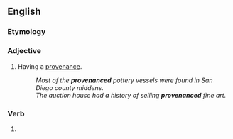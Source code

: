 ==English==

===Etymology===
{{af|en|provenance|-ed}}

===Adjective===
{{en-adj}}

# Having a [[provenance]].
#: ''Most of the '''provenanced''' pottery vessels were found in San Diego county middens.''
#: ''The auction house had a history of selling '''provenanced''' fine art.''

===Verb===
{{head|en|verb form}}

# {{en-past of|provenance}}